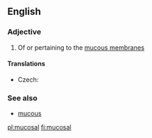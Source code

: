 ==English==

===Adjective===
{{en-adj|-}}

# Of or pertaining to the [[mucous membrane]]s

====Translations====
{{trans-top|of or pertaining to the mucous membranes}}
* Czech: {{t-|cs|slizniční}}
{{trans-mid}}
{{trans-bottom}}

===See also===
*[[mucous]]

[[pl:mucosal]]
[[fi:mucosal]]